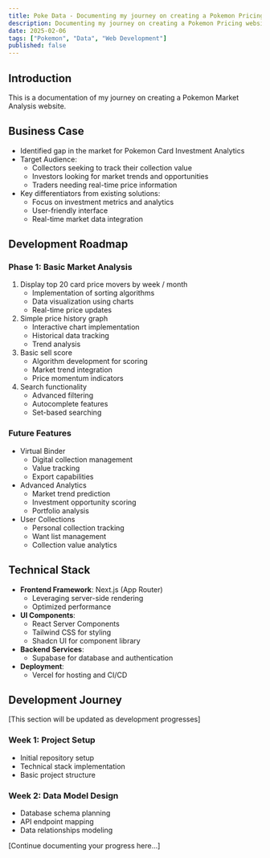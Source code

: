```yaml
---
title: Poke Data - Documenting my journey on creating a Pokemon Pricing website
description: Documenting my journey on creating a Pokemon Pricing website
date: 2025-02-06
tags: ["Pokemon", "Data", "Web Development"]
published: false
---
```


## Introduction

This is a documentation of my journey on creating a Pokemon Market Analysis website.

## Business Case
- Identified gap in the market for Pokemon Card Investment Analytics
- Target Audience: 
  - Collectors seeking to track their collection value
  - Investors looking for market trends and opportunities
  - Traders needing real-time price information
- Key differentiators from existing solutions:
  - Focus on investment metrics and analytics
  - User-friendly interface
  - Real-time market data integration

## Development Roadmap

### Phase 1: Basic Market Analysis
1. Display top 20 card price movers by week / month
   - Implementation of sorting algorithms
   - Data visualization using charts
   - Real-time price updates
2. Simple price history graph
   - Interactive chart implementation
   - Historical data tracking
   - Trend analysis
3. Basic sell score
   - Algorithm development for scoring
   - Market trend integration
   - Price momentum indicators
4. Search functionality
   - Advanced filtering
   - Autocomplete features
   - Set-based searching

### Future Features
- Virtual Binder
  - Digital collection management
  - Value tracking
  - Export capabilities
- Advanced Analytics
  - Market trend prediction
  - Investment opportunity scoring
  - Portfolio analysis
- User Collections
  - Personal collection tracking
  - Want list management
  - Collection value analytics

## Technical Stack
- **Frontend Framework**: Next.js (App Router)
  - Leveraging server-side rendering
  - Optimized performance
- **UI Components**: 
  - React Server Components
  - Tailwind CSS for styling
  - Shadcn UI for component library
- **Backend Services**:
  - Supabase for database and authentication
- **Deployment**: 
  - Vercel for hosting and CI/CD

## Development Journey
[This section will be updated as development progresses]

### Week 1: Project Setup
- Initial repository setup
- Technical stack implementation
- Basic project structure

### Week 2: Data Model Design
- Database schema planning
- API endpoint mapping
- Data relationships modeling

[Continue documenting your progress here...]







